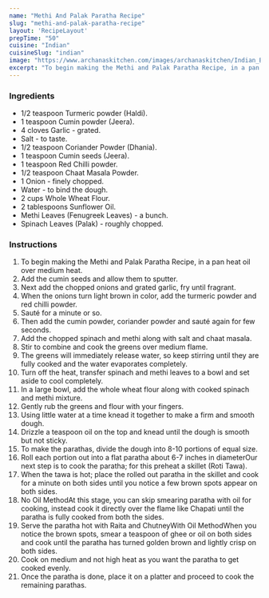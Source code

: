 ---
name: "Methi And Palak Paratha Recipe"
slug: "methi-and-palak-paratha-recipe"
layout: 'RecipeLayout'
prepTime: "50"
cuisine: "Indian"
cuisineSlug: "indian"
image: "https://www.archanaskitchen.com/images/archanaskitchen/Indian_Breads/Methi_and_Palak_Parathas_Recipe_Spinach_Fenugreek_Leaves.jpg"
excerpt: "To begin making the Methi and Palak Paratha Recipe, in a pan heat oil over medium heat"
---

### Ingredients

- 1/2 teaspoon Turmeric powder (Haldi).
- 1 teaspoon Cumin powder (Jeera).
- 4 cloves Garlic - grated.
- Salt - to taste.
- 1/2 teaspoon Coriander Powder (Dhania).
- 1 teaspoon Cumin seeds (Jeera).
- 1 teaspoon Red Chilli powder.
- 1/2 teaspoon Chaat Masala Powder.
- 1 Onion - finely chopped.
- Water - to bind the dough.
- 2 cups Whole Wheat Flour.
- 2 tablespoons Sunflower Oil.
- Methi Leaves (Fenugreek Leaves) - a bunch.
- Spinach Leaves (Palak) - roughly chopped.

### Instructions

1. To begin making the Methi and Palak Paratha Recipe, in a pan heat oil over medium heat.
1. Add the cumin seeds and allow them to sputter.
1. Next add the chopped onions and grated garlic, fry until fragrant.
1. When the onions turn light brown in color, add the turmeric powder and red chilli powder.
1. Sauté for a minute or so.
1. Then add the cumin powder, coriander powder and sauté again for few seconds.
1. Add the chopped spinach and methi along with salt and chaat masala.
1. Stir to combine and cook the greens over medium flame.
1. The greens will immediately release water, so keep stirring until they are fully cooked and the water evaporates completely.
1. Turn off the heat, transfer spinach and methi leaves to a bowl and set aside to cool completely.
1. In a large bowl, add the whole wheat flour along with cooked spinach and methi mixture.
1. Gently rub the greens and flour with your fingers.
1. Using little water at a time knead it together to make a firm and smooth dough.
1. Drizzle a teaspoon oil on the top and knead until the dough is smooth but not sticky.
1. To make the parathas, divide the dough into 8-10 portions of equal size.
1. Roll each portion out into a flat paratha about 6-7 inches in diameterOur next step is to cook the paratha; for this preheat a skillet (Roti Tawa).
1. When the tawa is hot; place the rolled out paratha in the skillet and cook for a minute on both sides until you notice a few brown spots appear on both sides.
1. No Oil MethodAt this stage, you can skip smearing paratha with oil for cooking, instead cook it directly over the flame like Chapati until the paratha is fully cooked from both the sides.
1. Serve the paratha hot with Raita and ChutneyWith Oil MethodWhen you notice the brown spots, smear a teaspoon of ghee or oil on both sides and cook until the paratha has turned golden brown and lightly crisp on both sides.
1. Cook on medium and not high heat as you want the paratha to get cooked evenly.
1. Once the paratha is done, place it on a platter and proceed to cook the remaining parathas.
